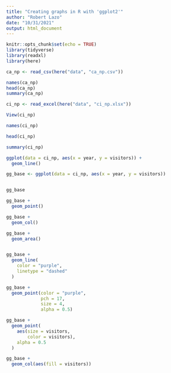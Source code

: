```yaml
---
title: "Creating graphs in R with 'ggplot2'"
author: "Robert Lazo"
date: "10/31/2021"
output: html_document
---
```


```r
knitr::opts_chunk$set(echo = TRUE)
library(tidyverse)
library(readxl)
library(here)
```


```r
ca_np <- read_csv(here("data", "ca_np.csv"))

names(ca_np)
head(ca_np)
summary(ca_np)

ci_np <- read_excel(here("data", "ci_np.xlsx"))

View(ci_np)

names(ci_np)

head(ci_np)

summary(ci_np)

ggplot(data = ci_np, aes(x = year, y = visitors)) +
  geom_line()

gg_base <- ggplot(data = ci_np, aes(x = year, y = visitors))


gg_base

gg_base +
  geom_point()

gg_base + 
  geom_col()

gg_base +
  geom_area()


gg_base +
  geom_line(
    color = "purple",
    linetype = "dashed"
  )

gg_base + 
  geom_point(color = "purple",
             pch = 17,
             size = 4,
             alpha = 0.5)

gg_base + 
  geom_point(
    aes(size = visitors,
        color = visitors),
    alpha = 0.5
  )

gg_base + 
  geom_col(aes(fill = visitors))

```

